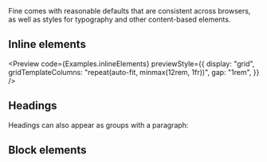 
<PageHeader title="Base">
  Fine comes with reasonable defaults that are consistent across browsers, as
  well as styles for typography and other content-based elements.
</PageHeader>

## Inline elements

<Preview
  code={Examples.inlineElements}
  previewStyle={{
    display: "grid",
    gridTemplateColumns: "repeat(auto-fit, minmax(12rem, 1fr))",
    gap: "1rem",
  }}
/>

## Headings

<Preview code={Examples.headings} />

Headings can also appear as groups with a paragraph:

<Preview code={Examples.hgroup} />

## Block elements

<Preview code={Examples.blockElements} />
